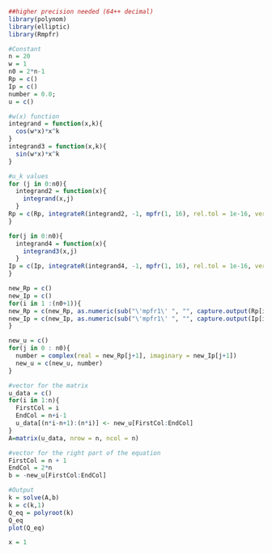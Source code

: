 ```{r}
##higher precision needed (64++ decimal)
library(polynom)
library(elliptic)
library(Rmpfr)

#Constant
n = 20
w = 1
n0 = 2*n-1
Rp = c()
Ip = c()
number = 0.0;
u = c()

#w(x) function
integrand = function(x,k){
  cos(w*x)*x^k
}
integrand3 = function(x,k){
  sin(w*x)*x^k
}

#u_k values
for (j in 0:n0){
  integrand2 = function(x){
    integrand(x,j)
  }
Rp = c(Rp, integrateR(integrand2, -1, mpfr(1, 16), rel.tol = 1e-16, verbose = TRUE)$value)
}
```
```{r}
for(j in 0:n0){
  integrand4 = function(x){
    integrand3(x,j)
  }
Ip = c(Ip, integrateR(integrand4, -1, mpfr(1, 16), rel.tol = 1e-16, verbose = TRUE)$value)
}
```
```{r}
new_Rp = c()
new_Ip = c()
for(i in 1 :(n0+1)){
new_Rp = c(new_Rp, as.numeric(sub("\'mpfr1\' ", "", capture.output(Rp[i]@.Data[[1]]))))
new_Ip = c(new_Ip, as.numeric(sub("\'mpfr1\' ", "", capture.output(Ip[i]@.Data[[1]]))))
}
```

```{r}
new_u = c()
for(j in 0 : n0){
  number = complex(real = new_Rp[j+1], imaginary = new_Ip[j+1])
  new_u = c(new_u, number)
}
```

```{r}
#vector for the matrix
u_data = c()
for(i in 1:n){
  FirstCol = i
  EndCol = n+i-1
  u_data[(n*i-n+1):(n*i)] <- new_u[FirstCol:EndCol]
}
A=matrix(u_data, nrow = n, ncol = n)
```

```{r}
#vector for the right part of the equation
FirstCol = n + 1
EndCol = 2*n
b = -new_u[FirstCol:EndCol]

#Output
k = solve(A,b)
k = c(k,1)
Q_eq = polyroot(k)
Q_eq
plot(Q_eq)
```

```{r}
x = 1
```
